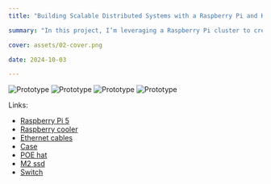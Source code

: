 ```yaml
---
title: "Building Scalable Distributed Systems with a Raspberry Pi and K3S"

summary: "In this project, I’m leveraging a Raspberry Pi cluster to create scalable distributed systems. By connecting multiple Raspberry Pis, I aim to enhance processing capabilities and explore the principles of distributed computing, making complex tasks more efficient and manageable."

cover: assets/02-cover.png

date: 2024-10-03

---
```


![Prototype](./assets/01-cover.jpg)
![Prototype](./assets/cluster.jpeg)
![Prototype](./assets/single.jpeg)
![Prototype](./assets/tplink.jpg)



Links: 

- [Raspberry Pi 5](https://www.amazon.com/dp/B0CPWH8FL9?ref=ppx_yo2ov_dt_b_fed_asin_title&th=1)
- [Raspberry cooler](https://www.amazon.com/dp/B0D1JYTXSS?ref=ppx_yo2ov_dt_b_fed_asin_title)
- [Ethernet cables](https://www.amazon.com/dp/B07958H2ZB?ref=ppx_yo2ov_dt_b_fed_asin_title&th=1)
- [Case](https://www.amazon.com/dp/B09S11Q684?ref=ppx_yo2ov_dt_b_fed_asin_title)
- [POE hat](https://www.amazon.com/dp/B0D8JC3MXQ?ref=ppx_yo2ov_dt_b_fed_asin_title)
- [M2 ssd](https://www.amazon.com/dp/B0BBWH7DBT?ref=ppx_yo2ov_dt_b_fed_asin_title&th=1)
- [Switch](https://www.amazon.com/dp/B076HZFY3F?ref=ppx_yo2ov_dt_b_fed_asin_title)